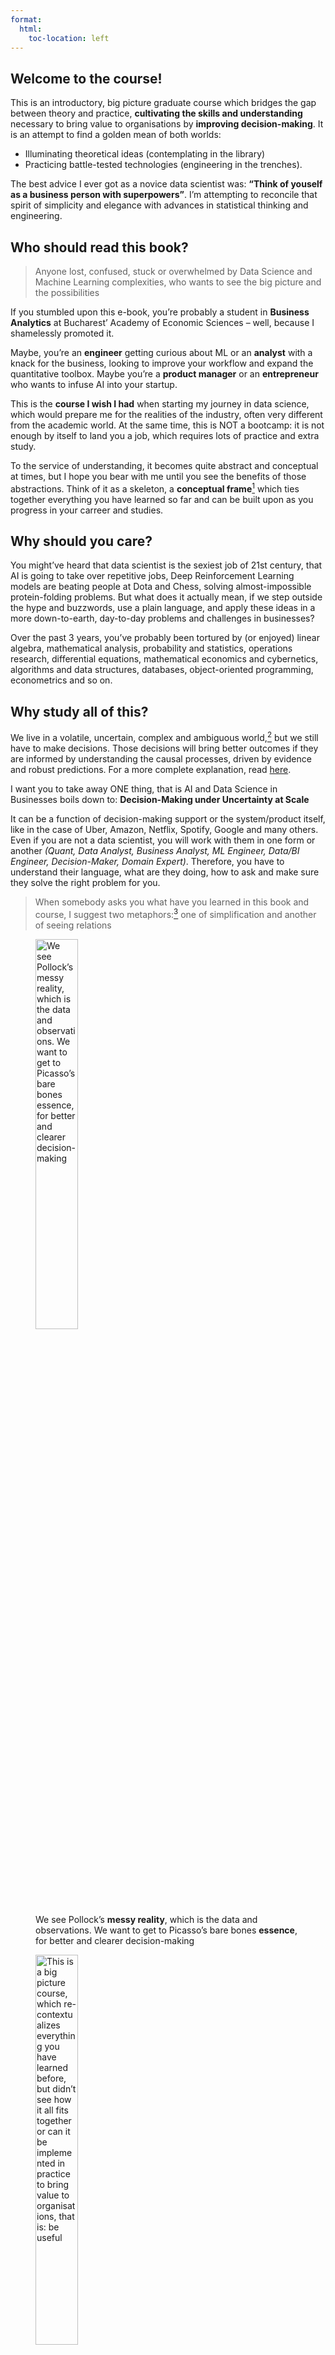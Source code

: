 ```yaml
---
format:
  html:
    toc-location: left
---
```


## Welcome to the course! {.unnumbered}

This is an introductory, big picture graduate course which bridges the gap between theory and practice, **cultivating the skills and understanding** necessary to bring value to organisations by **improving decision-making**. It is an attempt to find a golden mean of both worlds:

-   Illuminating theoretical ideas (contemplating in the library)
-   Practicing battle-tested technologies (engineering in the trenches).

::: {.column-margin}
The best advice I ever got as a novice data scientist was: **"Think of youself as a business person with superpowers"**. I'm attempting to reconcile that spirit of simplicity and elegance with advances in statistical thinking and engineering. 
:::


::: {.callout-tip}
## Who should read this book?

> Anyone lost, confused, stuck or overwhelmed by Data Science and Machine Learning complexities, who wants to see the big picture and the possibilities

If you stumbled upon this e-book, you're probably a student in **Business Analytics** at Bucharest' Academy of Economic Sciences -- well, because I shamelessly promoted it.

Maybe, you're an **engineer** getting curious about ML or an **analyst** with a knack for the business, looking to improve your workflow and expand the quantitative toolbox. Maybe you're a **product manager** or an **entrepreneur** who wants to infuse AI into your startup.
:::

This is the **course I wish I had** when starting my journey in data science, which would prepare me for the realities of the industry, often very different from the academic world. At the same time, this is NOT a bootcamp: it is not enough by itself to land you a job, which requires lots of practice and extra study.

To the service of understanding, it becomes quite abstract and conceptual at times, but I hope you bear with me until you see the benefits of those abstractions. Think of it as a skeleton, a **conceptual frame**[^index-1] which ties together everything you have learned so far and can be built upon as you progress in your carreer and studies.

[^index-1]: This course stands on the "shoulders of giants", and I can only aspire to get to the level of clarity and rigor provided by [Hastie/Tibshirani](https://www.statlearning.com/) or [Andrew Ng](https://www.andrewng.org/courses/). However, there is too much content out there, and the roadmap provided here should help you navigate it and find the shortest path towards better decisions in your firm.

## Why should you care?

You might've heard that data scientist is the sexiest job of 21st century, that AI is going to take over repetitive jobs, Deep Reinforcement Learning models are beating people at Dota and Chess, solving almost-impossible protein-folding problems. But what does it actually mean, if we step outside the hype and buzzwords, use a plain language, and apply these ideas in a more down-to-earth, day-to-day problems and challenges in businesses?

Over the past 3 years, you've probably been tortured by (or enjoyed) linear algebra, mathematical analysis, probability and statistics, operations research, differential equations, mathematical economics and cybernetics, algorithms and data structures, databases, object-oriented programming, econometrics and so on.

::: {.callout-tip}
## Why study all of this?

We live in a volatile, uncertain, complex and ambiguous world,[^index-2] but we still have to make decisions. Those decisions will bring better outcomes if they are informed by understanding the causal processes, driven by evidence and robust predictions. For a more complete explanation, read [here](01_fundamentals/background.qmd#why-did-you-study-all-of-that).

I want you to take away ONE thing, that is AI and Data Science in Businesses boils down to: **Decision-Making under Uncertainty at Scale**
:::

[^index-2]: [VUCA: a mental model to better understand the world](https://www.vuca-world.org/where-does-the-term-vuca-come-from/)

It can be a function of decision-making support or the system/product itself, like in the case of Uber, Amazon, Netflix, Spotify, Google and many others. Even if you are not a data scientist, you will work with them in one form or another *(Quant, Data Analyst, Business Analyst, ML Engineer, Data/BI Engineer, Decision-Maker, Domain Expert)*. Therefore, you have to understand their language, what are they doing, how to ask and make sure they solve the right problem for you.

> When somebody asks you what have you learned in this book and course, I suggest two metaphors:[^index-3] one of simplification and another of seeing relations

[^index-3]: Due to my recent philosophical readings, some of the language here has a very specific meaning, which is totally outside the scope. For the curious, I will write a few blog posts outlining some philosophical arguments which struck a chord in me and which I found tremenously useful in day-to-day life.

::: {layout="[29, -10, 40]"}
![We see Pollock's **messy reality**, which is the data and observations. We want to get to Picasso's bare bones **essence**, for better and clearer decision-making](01_fundamentals/img/logo.jpeg "Reality"){.preview-image width="40%"}

![This is a **big picture** course, which re-contextualizes everything you have learned before, but didn't see how it all fits together or can it be implemented in practice to bring value to organisations, that is: be useful](01_fundamentals/img/elephant-blind.jpeg){width="40%"}
:::

## Cybernetics Done Right

::: callout-warning
The idea behind **Cybernetics** curriculum is great: an **interdisciplinary** approach to solving complex economic problems, that is what we know today as **weak/specialised AI**[^index-4].

Unfortunately, the execution is extremely difficult to pull off without a consistent vision, expertise and an account of recent developments. It is even more difficult to put those 80's models in practice, especially in a data-driven age.
:::

[^index-4]: Or data science, if you wish -- at the intersection of computer science, domain expertise (economics), statistics and mathematics. We will dive in more detail and nuance in our first lectures.

Let's go back to the burning question: what I wish I had in a course? It is hard to teach these topics in a way which is both theoretically sound and can be immediately applied.

After recognizing that there is no silver bullet, my conclusion is that following the principles outlined below consistently, dramatically increases the chances of preparing a new generation ready to tackle the messy, ill-defined problems we encounter.

-   Provide motivation for **why** something is important (a field, theory, model, method, technology)
-   Discuss **practical applications** and challenges the firms face, from an insider's perspective. Those are our case-studies.
    - First, we try to deeply understand the problem and frame it in "our" language, that is, clarify and reduce ambiguity
    - Then, we strip the problem to the simplest model, to illuminate some key aspect, like pricing and demand planning decisions. Then, and only then we bring back all the realism and complexities.
    - Applications are based on realistic or real data, which can be messy, hard to access, biased and incomplete
    - Coding up the solutions and software implementations, with the real-world challenges of deploying models and improving decision making
-   Develop a **conceptual undestanding**, an intuition about the problem and the "tool" we think is appropriate in tackling it:
    -   Present the tool theoretically rigorous and sound, but **only where it matters**. More geometry and graphs over equations, more simulations and stories over proofs.
    -   Leverage previous mathematical, statistical, and domain knowledge
    -   For the mathematically inclined, add some elements of abstract math to understand the underlying foundations of these methods and models
-   Use **simulations** as a safe playground [^index-5] that we control, to get a feel for the behavior of models and algorithms.
    -   Implement those in code using best practices, as an engineering exercise
    -   With lots of visualization, especially interactive ones


[^index-5]: I often find myself truly understanding something, only after I code it up and understand the "mechanics" (of a model) well, then try to think of how I would apply it in practice, in different contexts. This hints to the idea that we need some complementary background and tools, some of them right from the beginning of higher education.

Speaking about the **prerequisites**, there are some tools we have to dust off the shelves and cultivate an appreciation of their importance: linear algebra, calculus, probability theory and mathematical statistics. Not least, a confident handle of a programming language like Python or R is essential, such that we can focus on what truly matters.

::: {.column-margin}
Those prerequisites are placed in context of the business practice, with swift reviews and references to resources which should fill in all the gaps.
:::

At the same time, we have to gradually get **rid of the bad habits** that were accumulated: analyses which can't be reproduced, mechanically following a statistical procedure (because the flowchart of statistical tests said so, for example), jumping to a conclusion (as if there is only one, correct, textbook answer), rushing the learning process, handwaving to cover for a poorly articulated argument. On the other side of the spectrum, perfectionism doesn't help either, as this field is inherently iterative and experimental.

[But we need to develop a set of processes to iterate and improve effectively]{.aside}

## Your Unorthodox Guide

Think of me as an industry expert,[^index-6] not an academic pushing you to do homework. Think of the course as a summer school or workshop, rather than required credits and another exam to pass.

[^index-6]: ![See one of my conference talks at BigDataWeek, intended for a mixed tech/business audience: [Pragmatic AI in Google Cloud Platform](https://www.youtube.com/watch?v=02NPR_nDaxQ)](01_fundamentals/img/me.jpeg "Reality"){width="90%"}

I'm a generalist -- navigating uncertainty and complexity to improve decision-making at scale with data and domain-driven software. Here are a few relevant facts about me:

-   Graduate of Cybernetics (2017) and Quantitative Economics (2019)
    -   Did some research in Complex Systems, Agent-Based Modeling, Systems' Dynamics, and Heterodox Economics, which was lots of fun
    -   My serious work was at the intersection of Bayesian Statistics and Machine Learning (thesis, dissertation)
-   Head of Data Science at AdoreMe Tech, with the firm since 2016
    -   Lingerie e-commerce in the U.S., with a PAYG, subscription and try-at-home business models
    -   \$250m revenue in 2022, acquired by Victoria's Secret
    -   70 tech people in Bucharest, over 300 employees
    -   My work involves AI Strategy, Product Management, ML Systems Design
-   Some typical applications of AI in an e-commerce I contributed to:[^experience]
    -   Demand Planning and Inventory Optimization systems to prevent lost sales and excess inventory
    -   Recommender Systems to help users find relevant, personalized items and bundles
    -   Marketing optimizations in Acquisition/Advertisement, Engagement, CRM, Merchandising, Pricing and Promotion
-   Hobbies: 
    -   Reading about "Philosophy as a Way of Life" & Cognitive Science
    -   Painting, Hiking, Jazz/Classical/Metal 
    -   Played chess professionally, but that much stress isn't worth it

[^experience]: I find the idea of "Skin in the Game" very appealing. Therefore, a lot of attention will be given to the **pitfalls**, what can go wrong and what I learned from past mistakes, so that you don't have to repeat them.

[Unfortunately, I have none of the answers of how does Intelligence, Rationality, Wisdom contribute to meaning in life -- at best, some plausible hypotheses]{.aside}

Unsurprisingly, there will be lots of painting metaphors when it comes to simplicity, and cognitive science references when talking about ways in which we're biased and foolish. Chess, of course, inspires analogies of competition, strategy, and tactics to its service. 

## Course Roadmap

We start the course with a first module, in which we explore the context of data science in businesses, figure out what does AI mean, and where is it useful. Then, we review important statisical concepts and tools, exapting/repurposing them for our objectives, while remembering the hell we needed those in the first place.

Next, we move on to A/B testing and towards a mindset of causal inference. Once you get a taste of decisions with high stakes, we switch to a predictive, Machine Learning perspective and walk through our workhorse models, which should serve us decades ahead in a wide range of applications: both predictive and exploratory.

Did you get comfortable with ML? Good, because it's time to acknowledge the limitations and get more powerful tools from causal inference, when A/B tests and randomised experiments are unfeasible or unethical, but we can leverage naturally-occuring experiments. This is truly challenging: it is an art and science, in contrast with the auto-magic pattern recognition of ML. It requires deep thinking and understanding.

The icing on the cake is miscellaneous topics dear to me and usually not covered in such a course: Demand Forecasting, Recommender Systems, and Natural Language Processing. All extremely useful in business contexts, but significant tweaks are needed to the models discussed before.

```mermaid
%%| label: fig-mermaid
%%| fig-width: 9
%%| fig-cap: |
%%|   Don't let the sheer diversity and breadth of topics intimidate you, 
%%|   as we'll go step by step through each aspect, explaining the why and how.
%%|   In one way or another, there is little you haven't seen here, however the way
%%|   we tie it all together IS challenging.

flowchart TD
  DSc(Decision-Making Under Uncertainty at Scale) -- understanding  --> Stat(Stat Fundamentals) 
  DSc -- business context  --> VUCA[V.U.C.A.] --> App(Applications) --> R[Role in firms] --> PML(ML Process) --> PS(Stat process)
  Stat --> Prob(Probability) --> Es(Estimators) --> Boot(Bootstrap) --> AB(A/B Testing) -- optional --> ExpD[/Causality/]

  DSc -- skills/labs  --> Eng(Engineering) --> Data(Data Wrangling) --> Repr[Reproducibility] --> Pipe(Pipelines) -- advanced --> FS[/Full Stack Apps/]
  ML --> Class(Bayes Classifiers) --> GLM(GLMs) --> T(Tree-based Ensembles) -- advanced --> Caus(Hierarchical Models) --> Misc[/Time Series and Misc/]

  DSc -- workhorse models  --> ML(Statistical Learning) --> Unsup(Dimensionality Reduction) --> Clust(Clustering) -- optional --> RS[/RecSys/] --> Text[/NLP Embeddings/]
```

If you ask what is that engineering branch, you're totally right! During the labs we'll build from the ground up a tech stack for reproducible data analysis, model and data pipelines, culminating in a full-stack data app (with user interface, backend, database), which solves a real-world problem.

That is your final project for the course and something you can brag about in your portfolio and github profile. It sounds complicated, but we have the tools to make it easy for us. Don't worry about getting everything right, but focus on a problem and single area from the course you're passionate about: be it data visualization, ML, statistics or sheer engineering curiosity.

## Schedule and Admin

The in-person and online courses are usually slow-paced, filled with conversations -- so take the following schedule as a tentative one. There is a tremenous ground to cover, especially when the prerequisites are shaky for the methods used here. The sections of the book are not a 1:1 correspondence with the course: what reads well might not lead to a good lecture. 

In the Winter 2022 module, we focus on statistics, reproducible research, experiment design, and A/B testing with a mindset of causal inference. The Fall 2023 module will cover supervised and unsupervised Machine Learning approaches, plus a few special topics like NLP, Recommender Systems, and Time Series. 

| Course/Lab  | Title                      | Keywords  | Case Studies |
|---------------|-----------------------|-------------------|---------------|
| C1 (09 Dec) | Data Science in Context. Motivation + Roadmap | AI, ML, Uncertainty, Decisions  | discussion of applications|
| C2 (09 Dec) | Why did you study all of that? Course philosophy| Calculus, Linear Algebra, Probability, Stats, Econ | survey of interest and skills  |
| S1 (10 Dec) | Business Analyst's Workflow. Newsvendor Problem | action, outcome, strategy, expertise, data, models, simulation, DAGs | TIME INC. printing/quantity decisions |
| S2 (10 Dec) | Strategy & Desired Trajectory | SWOT, Systems Dynamics, KPIs, Stock vs Flow | LRB Journal Subscriptions |
| C3 (15 Dec) | Newsvendor Problem. Probability distributions. Stochastic Processes  | model specification, inference, simulation, optimization, constraints | groceries and perisable goods |
| C4 (15 Dec) | Probability Triple. Random Variables. Mathematical Statistics | population, sample, r.v., estimators, mixtures, markov chain | Retail Fashion - appropriate choice of distributions  |
| C5 (16 Dec) | Pricing Decisions. Bayesian Inference. Link functions | demand elasticity, fixed capacity, Bayes, revenue management, DAGs  | VIP Lounge at Festivals |
| C6 (16 Dec) | Bayesian Workflow. Regression, what is GLM | prior, likelihood, stochastic optimization  | Flight price optimization (static) |
| S3 (17 Dec) | The most dangerous equation | estimators properties, CLT, sample size | U.S. small schools and top SAT Scores |
| S4 (17 Dec) | Reproducible Research | automation, code, data, environment, documents, publishing | Replication crisis, Excel and the Dead Salmon |
| S5 (17 Dec) | Set Up the Environment. Overview of Data. Version the Code  | Command Line, R, RStudio, Renv, Python, JupyterLab, Quarto, github, RStudio, kaggle | Tooling choice and DevExperience impact on productivity |
| S6 (17 Dec) | Tidyverse warm-up | dplyr, ggplot2, quarto, renv projects, rendering | Tiny Sleep dataset tidy data wrangling  |
| Winter Break | \*** | \*** | \***  |



The final grade shouldn't be a reason why you're in this course, but if you need more structure, here's the evaluation criteria below. Attendence is not mandatory, but highly beneficial for the professional development.

-   Lab 50%: for the full stack data app
    -   Risky/interesting/creative projects will be rewarded
    -   Focus on quality over quantity, one thing done well rather than trying to apply half of the models discussed in the course.
    -   Pitch of at most 1 (one) page: what it does and why did you build it
-   Final Exam 50%: Focused on conceptual understanding:
    -   There will be no problems to solve by hand.
    -   Try to be succint and clear
    -   Think for yourself, zero-tolerance policy for cheating

